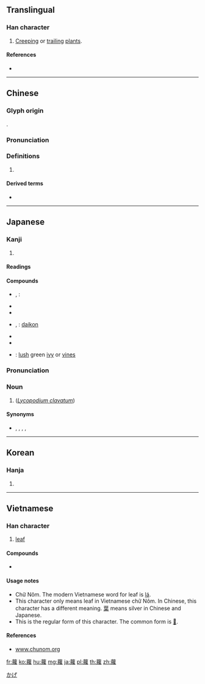 {{character info/new}}
{{also|萝}}
==Translingual==

===Han character===
{{Han char|rn=140|rad=艸|as=19|sn=22|four=44914|canj=TWLG|ids=⿱艹羅}}

# {{lb|zh|botany}} [[creeping|Creeping]] or [[trailing]] [[plant]]s.

====References====
* {{Han ref|kx=1071.370|dkj=32590|dj=1538.070|hdz=53336.110|uh=863F|ud=34367|bh=C5DA|bd=50650}}

----

==Chinese==
{{zh-forms|s=萝}}

===Glyph origin===
{{Han etym}}
{{Han compound|艸|羅|c1=s|c2=p|ls=psc}}.

===Pronunciation===
{{zh-pron
|m=luó
|c=lo4
|h=pfs=
|md=
|mn=
|w=
|mc=y
|oc=y
|cat=
}}

===Definitions===
{{zh-hanzi}}

# {{rfdef|lang=zh}}

====Derived terms====
* {{zh-l|蘿蔔|[[radish]]es, [[carrot]]s}}

----

==Japanese==

===Kanji===
{{ja-kanji|grade=|rs=艸19}}

# {{defn|lang=ja|sort=艸19}}

====Readings====
{{ja-readings|goon=[[ら]] (ra)|kanon=[[ら]] (ra)|kun=[[つた]] (tsuta)}}

====Compounds====
* {{ja-r|蘿藦|ががいも}}, {{ja-r|蘿藦|らま}}: {{taxlink|Metaplexis japonica|species|noshow=1}}
* {{ja-r|松蘿|しょうら}}
* {{ja-r|女蘿|じょら}}
* {{ja-r|蘿蔔|すずしろ}}, {{ja-r|蘿蔔|らふく}}: [[daikon]]
* {{ja-r|海蘿|ふのり}}
* {{ja-r|松の蘿|まつ の こけ}}
* {{ja-r|緑蘿|りょくら}}: [[lush]] green [[ivy]] or [[vines]]

{{wikipedia|lang=ja}}
{{ja-kanjitab|かげ|yomi=irr}}

===Pronunciation===
{{ja-pron|yomi=irr|かげ}}

===Noun===
{{ja-noun|かげ}}

# {{vern|wolf's-foot clubmoss}} (''[[Lycopodium clavatum]]'')

====Synonyms====
* {{sense|wolf's-foot clubmoss}} {{ja-r|日陰の蔓|ひかげ の かずら}}, {{ja-r|日陰草|ひかげぐさ}}, {{ja-r|山蔓|やまかずら}}, {{ja-r|山蔓陰|やまかずらかげ}}, {{ja-r|玉蔭|たまかげ}}

[[Category:ja:Spore plants|かげ]]

----

==Korean==

===Hanja===
{{ko-hanja|hangeul=[[라]]>[[나]]|eumhun=|rv=ra>na|mr=ra>na|y=la>na}}

# {{defn|lang=ko|sort=艸19}}

----

==Vietnamese==

===Han character===
{{vi-hantu|[[la]], [[lá]]|rs=艸19}}

# [[leaf]]

====Compounds====
* {{l|vi|𩇢蘿𣘃|tr=[[xanh lá cây]]}}

====Usage notes====
* Chữ Nôm. The modern Vietnamese word for leaf is [[lá]].
* This character only means leaf in Vietnamese chữ Nôm. In Chinese, this character has a different meaning. [[葉]] means silver in Chinese and Japanese.
* This is the regular form of this character. The common form is [[𦲿]].

====References====
* [http://www.chunom.org/pages/蘿 www.chunom.org]

[[fr:蘿]]
[[ko:蘿]]
[[hu:蘿]]
[[mg:蘿]]
[[ja:蘿]]
[[pl:蘿]]
[[th:蘿]]
[[zh:蘿]]